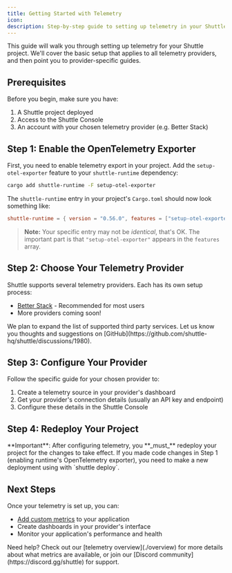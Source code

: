 ```yaml
---
title: Getting Started with Telemetry
icon:
description: Step-by-step guide to setting up telemetry in your Shuttle project
---
```


This guide will walk you through setting up telemetry for your Shuttle project. We'll cover the basic setup that applies to all telemetry providers, and then point you to provider-specific guides.

## Prerequisites

Before you begin, make sure you have:

1. A Shuttle project deployed
2. Access to the Shuttle Console
3. An account with your chosen telemetry provider (e.g. Better Stack)

## Step 1: Enable the OpenTelemetry Exporter

First, you need to enable telemetry export in your project. Add the `setup-otel-exporter` feature to your `shuttle-runtime` dependency:

```bash
cargo add shuttle-runtime -F setup-otel-exporter
```

The `shuttle-runtime` entry in your project's `Cargo.toml` should now look something like:

```toml
shuttle-runtime = { version = "0.56.0", features = ["setup-otel-exporter"] }
```

> **Note:** Your specific entry may not be _identical_, that's OK. The important part is that `"setup-otel-exporter"` appears in the `features` array.

## Step 2: Choose Your Telemetry Provider

Shuttle supports several telemetry providers. Each has its own setup process:

- [Better Stack](./betterstack) - Recommended for most users
- More providers coming soon!

<Note>
  We plan to expand the list of supported third party services. Let us know you
  thoughts and suggestions on
  [GitHub](https://github.com/shuttle-hq/shuttle/discussions/1980).
</Note>

## Step 3: Configure Your Provider

Follow the specific guide for your chosen provider to:

1. Create a telemetry source in your provider's dashboard
2. Get your provider's connection details (usually an API key and endpoint)
3. Configure these details in the Shuttle Console

## Step 4: Redeploy Your Project

<Warning>
  **Important**: After configuring telemetry, you **_must_** redeploy your
  project for the changes to take effect. If you made code changes in Step 1
  (enabling runtime's OpenTelemetry exporter), you need to make a new deployment
  using with `shuttle deploy`.
</Warning>

## Next Steps

Once your telemetry is set up, you can:

- [Add custom metrics](./custom-metrics) to your application
- Create dashboards in your provider's interface
- Monitor your application's performance and health

<Note>
  Need help? Check out our [telemetry overview](./overview) for more details
  about what metrics are available, or join our [Discord
  community](https://discord.gg/shuttle) for support.
</Note>
